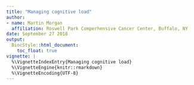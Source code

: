 ```yaml
---
title: "Managing cognitive load"
author:
- name: Martin Morgan
  affiliation: Roswell Park Comperhensive Cancer Center, Buffalo, NY
date: September 27 2018
output:
  BiocStyle::html_document:
    toc_float: true
vignette: |
  %\VignetteIndexEntry{Managing cognitive load}
  %\VignetteEngine{knitr::rmarkdown}
  %\VignetteEncoding{UTF-8}
---
```



